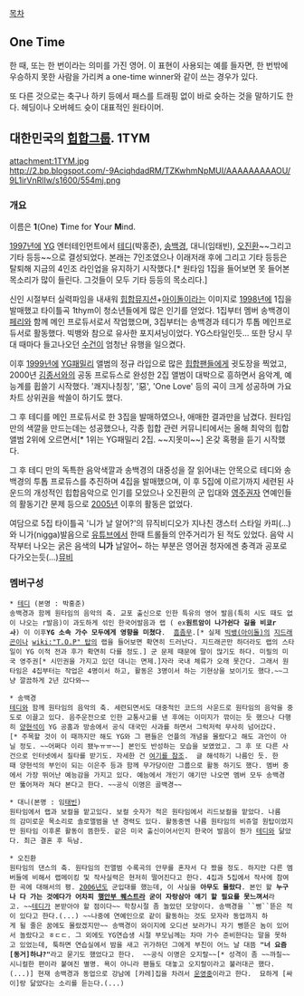 [[목차]]
== One Time ==
한 때, 또는 한 번이라는 의미를 가진 영어. 이 표현이 사용되는 예를 들자면, 한 번밖에 우승하지 못한 사람을 가리켜 a one-time winner와 같이 쓰는 경우가 있다.

또 다른 것으로는 축구나 하키 등에서 패스를 트래핑 없이 바로 슛하는 것을 말하기도 한다. 헤딩이나 오버헤드 슛이 대표적인 원타이머.

== 대한민국의 [[힙합]]그룹. 1TYM ==
attachment:1TYM.jpg
http://2.bp.blogspot.com/-9AciqhdadRM/TZKwhmNpMUI/AAAAAAAAAOU/9L1irVnRlIw/s1600/554mj.png
=== 개요 ===
이름은 '''1'''(One) '''T'''ime for '''Y'''our '''M'''ind.

[[1997년]]에 [[YG]] 엔터테인먼트에서 [[테디]](박홍준), [[송백경]], 대니(임태빈), [[오진환]]~~그리고 기타 등등~~으로 결성되었다. 본래는 7인조였으나 이래저래 후에 그리고 기타 등등은 탈퇴해 지금의 4인조 라인업을 유지하기 시작했다.[* 원타임 1집을 들어보면 못 들어본 목소리가 많이 들린다. 그것들이 모두 기타 등등의 목소리다.]

신인 시절부터 실력파임을 내새워 [[힙합]]뮤지션+[[아이돌]]이라는 이미지로 [[1998년]]에 1집을 발매했고 타이틀곡 1thym이 청소년들에게 많은 인기를 얻었다. 1집부터 멤버 송백경이 [[페리]]와 함께 메인 프로듀서로서 작업했으며, 3집부터는 송백경과 테디가 투톱 메인프로듀서로 활동했다. 빅뱅와 참으로 유사한 포지셔닝이었다. YG스타일인듯... 또한 당시 무대 때마다 들고나오던 [[수건]]이 엄청난 유행을 일으켰다.


이후 [[1999년]]에 [[YG패밀리]] 앨범의 정규 라입으로 많은 [[힙합]]팬들에게 귓도장을 찍었고, 2000년 [[김종서]]와의 공동 프로듀스로 완성한 2집 앨범이 대박으로 흥하면서 음악계, 예능계를 휩쓸기 시작했다. '쾌지나칭칭', '惡', 'One Love' 등의 곡이 크게 성공하며 가요차트 상위권을 싹쓸이 하기도 했다.

그 후 테디를 메인 프로듀서로 한 3집을 발매하였으나, 애매한 결과만을 남겼다. 원타임만의 색깔을 만드는데는 성공했으나, 각종 힙합 관련 커뮤니티에서는 올해 최악의 힙합 앨범 2위에 오르면서[* 1위는 YG패밀리 2집. ~~지못미~~] 온갖 혹평을 듣기 시작했다.

그 후 테디 만의 독특한 음악색깔과 송백경의 대중성을 잘 읽어내는 안목으로 테디와 송백경의 투톱 프로듀스를 추진하며 4집을 발매했으며, 이 후 5집에 이르기까지 세련된 사운드의 개성적인 힙합음악으로 인기를 모았으나 오진환의 군 입대와 [[영주권]]자 연예인들의 활동기간 문제 등으로 [[2005년]] 이후의 활동은 없었다. 

여담으로 5집 타이틀곡 '니가 날 알어?'의 뮤직비디오가 지나친 갱스터 스타일 카피(...)와 니가(nigga)발음으로 [[유튜브]]에서 한때 트롤들의 안주거리가 된 적도 있었다. 음악 시작부터 나오는 굵은 음색의 '''니가''' 날알어~ 하는 부분은 영어권 청자에겐 충격과 공포로 다가오는듯(...)[http://www.youtube.com/watch?v=F5hb_pb_heA 뮤비]

=== 멤버구성 ===
 * [[테디]] (본명 : 박홍준)
 송백경과 함께 원타임의 음악의 축. 교포 출신으로 인한 특유의 영어 발음(특히 시도 때도 없이 나오는 r발음)이 과도하게 섞인 한국어발음과 랩 ( ex'''원트암이 나가쉰다 길을 비쿄rㅘ''') 이 이후'''YG 소속 가수 모두에게 영향을 미쳤다'''.  [[흠좀무]].[* 실제 [[빅뱅(아이돌)]]의 [[지드래곤]]이나 [[wiki:"T.O.P" 탑]]의 랩을 들어보면 확연히 드러난다. 지드래곤만 하더라도 랩의 스타일이 YG 이적 전과 후가 확연히 다를 정도.] 군 문제 때문에 말이 많기도 하다. 미필의 미국 영주권[* 시민권을 가지고 있던 대니는 면제.]자라 국내 체류가 오래 못간다. 그래서 원타임은 4집부터는 작업은 4명이서 하고, 활동은 3명이서 하는 기현상을 보이기도 했다.~~그냥 깔끔하게 2년 갔다와~~

 * 송백경
 [[테디]]와 함께 원타임의 음악의 축. 세련되면서도 대중적인 코드의 사운드로 원타임의 음악을 중도로 이끌고 있다. 음주운전으로 인한 교통사고를 낸 후에는 이미지가 깎이는 듯 했으나 다행히 [[양현석]]이 YG 공홈과 방송에서 공식 대국민 사과를 하면서 그럭저럭 무사히 넘어갔다.[* 주목할 것이 이 때까지만 해도 YG와 그 팬들은 언플의 개념을 몰랐다고 해도 과언이 아닐 정도. ~~어쩌다 이리 됐누ㅠㅠ~~] 본인도 반성하는 모습을 보였었고. 그 후 또 다른 사건으로 인터넷에서 질타를 받기도. 자세한 건 [http://ask.nate.com/qna/view.html?n=7974110 여기를 참조].  글 해석하기 나름인 듯. 한때 양현석의 부인이 되는 이은주 등과 함께 무가당이란 그룹으로 활동 하기도 했다. 멤버 중에서 가장 뛰어난 예능감을 가지고 있다. 예능에서 개인기 얘기만 나오면 멤버 모두 송백경만 뚫어져라 쳐다 본다고 한다. ~~공식 이명은 골백경~~

 * 대니(본명 : 임[[태빈]])
 원타임에서 랩과 보컬을 맡고있다. 보컬 숫자가 적은 원타임에서 리드보컬을 맡았다. 나름의 감미로운 목소리로 솔로앨범을 낸 경력도 있다. 활동중엔 나름 원타임의 비쥬얼 원탑이었지만 원타임 이후론 활동이 뜸한듯. 같은 미국 출신이어서인지 한국어 발음이 뭔가 [[테디]]와 닮았다. 최근 결혼 후 득남.

 * 오진환
 원타임의 댄스의 축. 원타임의 전앨범 수록곡의 안무를 혼자서 다 짰을 정도. 하지만 다른 멤버들에 비해서 랩메이킹 및 작사실력은 현저히 떨어진다고 한다. 4집과 5집에서 작사에 참여한 곡에 대해서의 평. [[2006년]]도 군입대를 했는데, 이 사실을 '''아무도 몰랐다'''. 본인 왈 '''누구나 다 가는 것에다가 어차피 [[행안부 퀘스트]]라 굳이 자랑삼아 얘기 할 필요를 못느껴서'''라고. ~~[[테디]]가 본받아야 할 점이다~~ 학창시절 좀 놀았던 모양이다. 송백경을 ``삥``뜯은 적이 있다고 한다.(...) ~~나중에 연예인으로 같이 활동하는 것도 모자라 동업까지 하게 될 줄은 꿈에도 몰랐겠지만~~ 송백경이 와이지에 오디션 보러가니 자기 삥뜯은 놈이 있어서 놀랐다고 ㅎㄷㄷ. 그 외에도 YG연습생 시절 부모님께는 차마 가수 준비한다는 말을 못하고 있었는데, 툭하면 연습실에서 밤을 새고 귀가하던 그에게 부친이 어느 날 대뜸 '''"너 요즘 [동거]하냐?"'''라고 묻기도 했었다고 한다.  ~~공식 이명은 오지랄~~[* 성격이 좀 ~~까칠~~시니컬한 편이라 붙여진 별명. 욕이 아니라 팬들도 대놓고 오지랄이라고 불러대곤 했다.(...)] 현재 송백경과 동업으로 강남에 [카레]집을 차려서 [http://www.youtube.com/watch?v=lfA9dtLYyko&spfreload=1 운영중]이라고 한다.  묘하게 [싸이]랑 닮았다는 소리를 듣는다.(...) 
